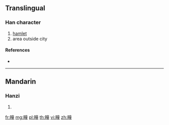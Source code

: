==Translingual==

===Han character===
{{Han char|rn=102|rad=田|as=12|sn=17|four=|canj=WYTG}}

# [[hamlet]]
# area outside city

====References====
* {{Han ref|kx=0766.190|dkj=21942|dj=1176.270|hdz=42553.010|uh=7583|ud=30083}}

----

==Mandarin==

===Hanzi===
{{cmn-hanzi|pin=[[tuǎn]] ([[tuan3]])|wg=t'uan<sup>3</sup>}}

# {{defn|lang=cmn|sort=田12}}

[[fr:疃]]
[[mg:疃]]
[[pl:疃]]
[[th:疃]]
[[vi:疃]]
[[zh:疃]]